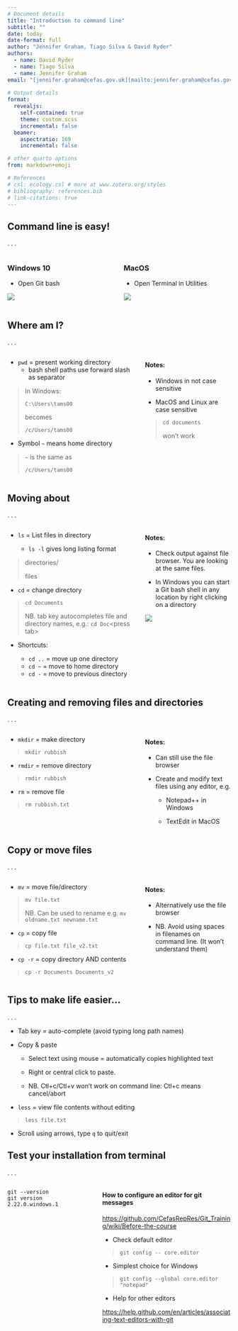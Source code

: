 ```yaml
---
# Document details
title: "Introduction to command line"
subtitle: ""
date: today
date-format: full
author: "Jennifer Graham, Tiago Silva & David Ryder"
authors: 
  - name: David Ryder
  - name: Tiago Silva
  - name: Jennifer Graham
email: "[jennifer.graham@cefas.gov.uk](mailto:jennifer.graham@cefas.gov.uk)"
  
# Output details
format: 
  revealjs:
    self-contained: true
    theme: custom.scss
    incremental: false
  beamer:
    aspectratio: 169
    incremental: false

# other quarto options
from: markdown+emoji

# References
# csl: ecology.csl # more at www.zotero.org/styles
# bibliography: references.bib
# link-citations: true
---
```


## Command line is easy!

. . .

:::: {.columns}
::: {.column width="50%"}

### Windows 10

- Open Git bash

![](../images/intro-to-cmd-img-1-1.jpg)

:::
::: {.column width="50%"}

### MacOS

- Open Terminal in Utilities

![](../images/intro-to-cmd-img-1-2.png)

:::
::::

## Where am I?

. . .

:::: {.columns}
::: {.column width="60%"}

- `pwd` = present working directory
  + bash shell paths use forward slash as separator

> In Windows:
> 
> `C:\Users\tams00`
> 
> becomes
> 
> `/c/Users/tams00`

- Symbol `~` means home directory

> `~` is the same as
>
> `/c/Users/tams00`

:::
::: {.column width="40%"}

#### Notes:

- Windows in not case sensitive

- MacOS and Linux are case sensitive

> `cd documents` 
> 
> won’t work

:::
::::

## Moving about

. . .

:::: {.columns}
::: {.column width="60%"}

- `ls` = List files in directory

  + `ls -l` gives long listing format


> directories/
> 
> files

- `cd` = change directory

> `cd Documents`
> 
> NB. tab key autocompletes file and directory names, e.g.: `cd Doc`\<press tab\>

- Shortcuts:

  + `cd ..` = move up one directory
  + `cd ~` = move to home directory
  + `cd -` = move to previous directory

:::
::: {.column width="40%"}

#### Notes:

- Check output against file browser. You are looking at the same files.

- In Windows you can start a Git bash shell in any location by right clicking on a directory

![](../images/intro-to-cmd-img-3-1.png)

:::
::::

## Creating and removing files and directories

. . .

:::: {.columns}
::: {.column width="60%"}

- `mkdir` = make directory

> `mkdir rubbish`

- `rmdir` = remove directory

> `rmdir rubbish`

- `rm` = remove file

> `rm rubbish.txt`

:::
::: {.column width="40%"}

#### Notes:

- Can still use the file browser
 
- Create and modify text files using any editor, e.g.

  + Notepad++ in Windows

  + TextEdit in MacOS

:::
::::

## Copy or move files

. . . 

:::: {.columns}
::: {.column width="60%"}

- `mv` = move file/directory

> `mv file.txt` <new location>
> 
> NB. Can be used to rename e.g. `mv oldname.txt newname.txt`

- `cp` = copy file

> `cp file.txt file_v2.txt`

- `cp -r` = copy directory AND contents

> `cp -r Documents Documents_v2`

:::
::: {.column width="40%"}

#### Notes:

- Alternatively use the file browser

- NB. Avoid using spaces in filenames on command line. (It won’t understand them)

:::
::::

## Tips to make life easier...

. . .

- Tab key = auto-complete (avoid typing long path names)

- Copy & paste

  + Select text using mouse = automatically copies highlighted text
   
  + Right or central click to paste.
   
  + NB. Ctl+c/Ctl+v won’t work on command line: Ctl+c means cancel/abort
   
- `less` = view file contents without editing

> `less file.txt`

- Scroll using arrows, type `q` to quit/exit

## Test your installation from terminal

. . .

:::: {.columns}
::: {.column width="40%"}

```
git --version
git version 2.22.0.windows.1
```

:::
::: {.column width="60%"}

#### How to configure an editor for git messages

[https://github.com/CefasRepRes/Git_Training/wiki/Before-the-course](https://github.com/CefasRepRes/Git_Training/wiki/Before-the-course)

- Check default editor

> `git config -- core.editor`

- Simplest choice for Windows

> `git config --global core.editor "notepad"`

- Help for other editors

[https://help.github.com/en/articles/associating-text-editors-with-git](https://help.github.com/en/articles/associating-text-editors-with-git)

:::
::::
